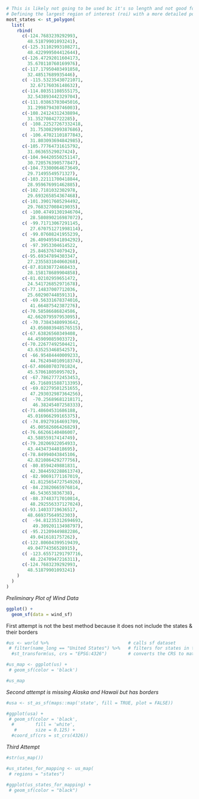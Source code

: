 ```r
# This is likely not going to be used bc it's so length and not good for a demo
# Defining the largest region of interest (roi) with a more detailed polygon
most_states <- st_polygon(
  list(
    rbind(
      c(-124.7683239292993,
        48.51879901093241),
      c(-125.31102993108271,
        48.422999504412644),
      c(-126.47292011604173,
        35.670110760169976),
      c(-117.17950403491858,
        32.48517689935446),
      c( -115.53235430721071,
         32.67176036148632),
      c(-114.80351108555175,
        32.543893442329704),
      c(-111.03863703045016,
        31.299879430746003),
      c(-108.24124312438894,
        31.35270842722285),
      c( -108.22527267332418,
         31.753082999387686),
      c( -106.47021101877843,
         31.803093694842985),
      c(-105.77764731615792,
        31.06365529027424),
      c(-104.94420550251147,
        30.720576390577847),
      c(-104.73300064673649,
        29.71495549571327),
      c(-103.22111700418844,
        28.959676991462885),
      c(-102.7181032302978,
        29.693265854367468),
      c(-101.39017605294492,
        29.768327008419035),
      c( -100.47491301946704,
         28.580890216987072),
      c( -99.71713067291145,
         27.670751271998114),
      c( -99.07608241955239,
         26.409495941894292),
      c( -97.3953304614522,
         25.8463767407942),
      c(-95.69347894303347,
        27.235583104060268),
      c(-87.81838772468433,
        28.158178689904858),
      c(-81.02102959651472,
        24.541726852971678),
      c(-77.14837007712036,
        25.60290744859131),
      c( -69.56331678374016,
         41.66487542387276),
      c(-70.58586686824586,
        42.662079597953095),
      c( -70.73843480993642,
         43.050803948576515),
      c(-67.63826560349408,
        44.45909085903372),
      c(-70.22677492504421,
        43.63525346854257),
      c( -66.95484440009233,
         44.762494010918374),
      c(-67.40680703701824,
        45.57061805095702),
      c( -67.78627772453453,
         45.716891588713395),
      c( -69.02279501251655,
         47.293032987364256),
      c(  -70.25689681218171,
          46.38245407258333),
      c(-71.48604531686188,
        45.016966299165375),
      c( -74.89279164691709,
         45.00582606426829),
      c(-76.66266140486007,
        43.58855917414749),
      c(-79.20206922054933,
        43.44347344018695),
      c(-78.84994043845106,
        42.821086429277756),
      c( -80.8594249881831,
         42.384459228861374),
      c( -82.90691771167019,
         41.812565472754926),
      c( -84.23820665976814,
         46.543653836738),
      c( -88.37483717010814,
         48.292556337127024),
      c(-93.14033719636517,
        48.66937564952303),
      c(  -94.81235312694693,
          49.30920113498797),
      c( -95.21209449882286,
         49.0416181757262),
      c(-122.80604399519439,
        49.04774356528915),
      c( -123.65571291797716,
         48.22470947216311),
      c(-124.7683239292993,
        48.51879901093241)
    )
  )
)
```


*Preliminary Plot of Wind Data*

```r
ggplot() +
  geom_sf(data = wind_sf) 
```

First attempt is not the best method because it does not include the states & their borders

```r
#us <- world %>%                              # calls sf dataset
 # filter(name_long == "United States") %>%   # filters for states in the US
  #st_transform(us, crs = "EPSG:4326")        # converts the CRS to match wind_sf

#us_map <- ggplot(us) +
 # geom_sf(color = 'black')

#us_map
```

*Second attempt is missing Alaska and Hawaii but has borders*

```r
#usa <- st_as_sf(maps::map('state', fill = TRUE, plot = FALSE))

#ggplot(usa) +
 # geom_sf(color = 'black',
  #        fill = 'white',
   #       size = 0.125) +
  #coord_sf(crs = st_crs(4326))
```

*Third Attempt*

```r
#str(us_map())

#us_states_for_mapping <- us_map(
 # regions = "states")

#ggplot(us_states_for_mapping) +
 # geom_sf(color = "black")
```
